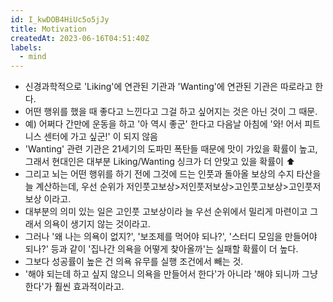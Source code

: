 ```yaml
---
id: I_kwDOB4HiUc5o5jJy
title: Motivation
createdAt: 2023-06-16T04:51:40Z
labels:
  - mind
---
```


- 신경과학적으로 'Liking'에 연관된 기관과 'Wanting'에 연관된 기관은 따로라고 한다.
- 어떤 행위를 했을 때 좋다고 느낀다고 그걸 하고 싶어지는 것은 아닌 것이 그 때문.
- 예) 어쩌다 간만에 운동을 하고 '아 역시 좋군' 한다고 다음날 아침에 '와! 어서 피트니스 센터에 가고 싶군!' 이 되지 않음
- 'Wanting' 관련 기관은 21세기의 도파민 폭탄들 때문에 맛이 가있을 확률이 높고, 그래서 현대인은 대부분 Liking/Wanting 싱크가 더 안맞고 있을 확률이 ⬆️
- 그리고 뇌는 어떤 행위를 하기 전에 그것에 드는 인풋과 돌아올 보상의 수지 타산을 늘 계산하는데, 우선 순위가 저인풋고보상>저인풋저보상>고인풋고보상>고인풋저보상 이라고.
- 대부분의 의미 있는 일은 고인풋 고보상이라 늘 우선 순위에서 밀리게 마련이고 그래서 의욕이 생기지 않는 것이라고.
- 그러나 '왜 나는 의욕이 없지?', '보조제를 먹어야 되나?', '스터디 모임을 만들어야 되나?' 등과 같이 '집나간 의욕을 어떻게 찾아올까'는 실패할 확률이 더 높다.
- 그보다 성공률이 높은 건 의욕 유무를 실행 조건에서 빼는 것.
- '해야 되는데 하고 싶지 않으니 의욕을 만들어서 한다'가 아니라 '해야 되니까 그냥 한다'가 훨씬 효과적이라고.
